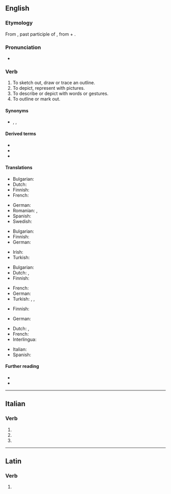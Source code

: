 ==English==

===Etymology===
From {{etyl|la|en}} {{m|la|dēlīneātus}}, past participle of {{m|la|dēlīneo||to sketch out, to delineate}}, from {{m|la|de-|}} + {{m|la|līnea||line}}.

===Pronunciation===
* {{a|UK}} {{IPA|/dɪˈlɪniːeɪt/|lang=en}}

===Verb===
{{en-verb|delineat}}

# To sketch out, draw or trace an outline.
# To depict, represent with pictures.
# To describe or depict with words or gestures.
# To outline or mark out.

====Synonyms====
* {{sense|to mark the limits or boundaries}} {{l|en|demark}}, {{l|en|demarcate}}, {{l|en|delimit}}

====Derived terms====
* {{l|en|delineation}}
* {{l|en|delineative}}
* {{l|en|delineator}}

====Translations====
{{trans-top|sketch out, draw or trace an outline}}
* Bulgarian: {{t+|bg|очертавам}}
* Dutch: {{t+|nl|afbakenen}}
* Finnish: {{t+|fi|hahmotella}}
* French: {{t+|fr|délinéer}}
{{trans-mid}}
* German: {{t+|de|umreißen}}
* Romanian: {{t+|ro|schița}}, {{t+|ro|contura}}
* Spanish: {{t+|es|delinear}}
* Swedish: {{t+|sv|skissera}}
{{trans-bottom}}

{{trans-top|depict, represent with pictures}}
* Bulgarian: {{t+|bg|скицирам}}
* Finnish: {{t+|fi|kuvata}}
* German: {{t+|de|skizzieren}}
{{trans-mid}}
* Irish: {{t|ga|dreach}}
* Turkish: {{t+|tr|resmetmek}}
{{trans-bottom}}

{{trans-top|describe or depict with words or gestures}}
* Bulgarian: {{t+|bg|обрисувам}}
* Dutch: {{t+|nl|uiteenzetten}}, {{t+|nl|schilderen}}
* Finnish: {{t+|fi|kuvailla}}
{{trans-mid}}
* French: {{t+|fr|décrire}}
* German: {{t+|de|schildern}}
* Turkish: {{t+|tr|betimlemek}}, {{t+|tr|tasvir etmek}}, {{t+|tr|tarif etmek}}
{{trans-bottom}}

{{trans-top|outline or mark out}}
* Finnish: {{t+|fi|rajata}}
{{trans-mid}}
* German: {{t+|de|abgrenzen}}
{{trans-bottom}}

{{checktrans-top}}
* Dutch: {{t+|nl|aflijnen}}, {{t+|nl|uittekenen}}
* French: {{t+|fr|délimiter}}
* Interlingua: {{t|ia|delinear}}
{{trans-mid}}
* Italian: {{t+|it|delineare}}
* Spanish: {{t+|es|delinear}}
{{trans-bottom}}

====Further reading====
* {{R:Webster 1913}}
* {{R:Century 1911}}

----

==Italian==

===Verb===
{{head|it|verb form|cat2=past participle forms}}

# {{inflection of|delineare||2|p|pres|indc|lang=it}}
# {{inflection of|delineare||2|p|impr||lang=it}}
# {{feminine plural of|delineato|lang=it}}

----

==Latin==

===Verb===
{{la-verb-form|dēlīneāte}}

# {{inflection of|dēlīneō||1|p|pres|actv|impr|lang=la}}